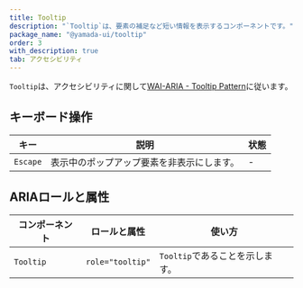 ```yaml
---
title: Tooltip
description: "`Tooltip`は、要素の補足など短い情報を表示するコンポーネントです。"
package_name: "@yamada-ui/tooltip"
order: 3
with_description: true
tab: アクセシビリティ
---
```


`Tooltip`は、アクセシビリティに関して[WAI-ARIA - Tooltip Pattern](https://www.w3.org/WAI/ARIA/apg/patterns/tooltip/)に従います。

## キーボード操作

| キー     | 説明                                       | 状態 |
| -------- | ------------------------------------------ | ---- |
| `Escape` | 表示中のポップアップ要素を非表示にします。 | -    |

## ARIAロールと属性

| コンポーネント | ロールと属性     | 使い方                          |
| -------------- | ---------------- | ------------------------------- |
| `Tooltip`      | `role="tooltip"` | `Tooltip`であることを示します。 |

